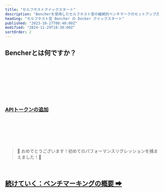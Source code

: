 ```yaml
---
title: "セルフホストクイックスタート"
description: "Bencherを使用したセルフホスト型の継続的ベンチマークのセットアップ方法を学ぶ"
heading: "セルフホスト型 Bencher の Docker クイックスタート"
published: "2023-10-27T08:40:00Z"
modified: "2024-11-29T18:30:00Z"
sortOrder: 2
---
```



## Bencherとは何ですか？

<BencherIntro />

<br />

<DockerSelfHosted />

<br />

<DockerInstall />

<br />

<DockerInstallCli />

<br />

<DockerRunServers />

<br />

<DockerBencherHost />

<br />

<DockerSelfHostedAccount />

<br />

<QSApiToken>
    <h3><a id="add-api-token" href="http://localhost:3000/console/users/tokens/add?back=aHR0cHM6Ly9iZW5jaGVyLmRldi9qYS9kb2NzL3R1dG9yaWFsL3F1aWNrLXN0YXJ0LyNhZGQtYXBpLXRva2Vu">APIトークンの追加</a></h3>
</QSApiToken>

<br />

<QSCreateProject />

<br />

<QSRunReport />

<br />

<QSGenerateAlert />

<br />
<br />

> 🐰 おめでとうございます！初めてのパフォーマンスリグレッションを捕まえました！🎉

<br />

<h2><a href="/ja/docs/explanation/benchmarking/">続けていく：ベンチマーキングの概要 ➡</a></h2>
